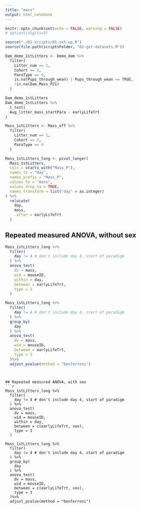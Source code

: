```yaml
---
title: "mass"
output: html_notebook
---
```


```r
knitr::opts_chunk$set(echo = FALSE, warning = FALSE)
# options(digits=3)
```

```r
source("./01-scripts/01-set-up.R")
source(file.path(scriptsFolder, "02-get-datasets.R"))
```

```r
Dam_demo_1stLitters <- Demo_dam %>%
  filter(
    Litter_num == 1,
    Cohort == 2,
    ParaType == 4,
    is.na(Pups_through_wean) | Pups_through_wean == TRUE,
    !is.na(Dam_Mass_P21)
  )

Dam_demo_1stLitters
Dam_demo_1stLitters %>%
  t_test(
  Avg_litter_mass_startPara ~ earlyLifeTrt
)
```

```r
Mass_1stLitters <- Mass_off %>%
  filter(
    Litter_num == 1,
    Cohort == 2,
    ParaType == 4
  )

Mass_1stLitters_long <- pivot_longer(
  Mass_1stLitters,
  cols = starts_with("Mass_P"),
  names_to = "day",
  names_prefix = "Mass_P",
  values_to = "mass",
  values_drop_na = TRUE,
  names_transform = list("day" = as.integer)
) %>%
  relocate(
    day,
    mass,
    .after = earlyLifeTrt
  )
```

## Repeated measured ANOVA, without sex
```r
Mass_1stLitters_long %>%
  filter(
    day != 4 # don't include day 4, start of paradigm
  ) %>%
  anova_test(
    dv = mass,
    wid = mouseID,
    within = day,
    between = earlyLifeTrt,
    type = 3
  )

Mass_1stLitters_long %>%
  filter(
    day != 4 # don't include day 4, start of paradigm
  ) %>%
  group_by(
    day
  ) %>%
  anova_test(
    dv = mass,
    wid = mouseID,
    between = earlyLifeTrt,
    type = 3
  )%>%
  adjust_pvalue(method = "bonferroni")
```
```


## Repeated measured ANOVA, with sex
```r
Mass_1stLitters_long %>%
  filter(
    day != 4 # don't include day 4, start of paradigm
  ) %>%
  anova_test(
    dv = mass,
    wid = mouseID,
    within = day,
    between = c(earlyLifeTrt, sex),
    type = 3
  )

Mass_1stLitters_long %>%
  filter(
    day != 4 # don't include day 4, start of paradigm
  ) %>%
  group_by(
    day
  ) %>%
  anova_test(
    dv = mass,
    wid = mouseID,
    between = c(earlyLifeTrt, sex),
    type = 3
  )%>%
  adjust_pvalue(method = "bonferroni")
```

